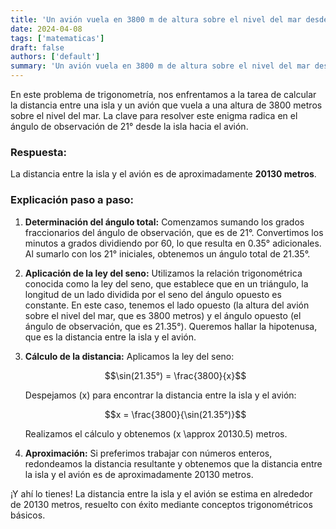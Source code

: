 ```yaml
---
title: 'Un avión vuela en 3800 m de altura sobre el nivel del mar desde una isla se observa la nave con un ángulo de 21° ¿Cuál es la distancia de La Isla al avion?'
date: 2024-04-08
tags: ['matematicas']
draft: false
authors: ['default']
summary: 'Un avión vuela en 3800 m de altura sobre el nivel del mar desde una isla se observa la nave con un ángulo de 21° ¿Cuál es la distancia de La Isla al avion?'
---
```


En este problema de trigonometría, nos enfrentamos a la tarea de calcular la distancia entre una isla y un avión que vuela a una altura de 3800 metros sobre el nivel del mar. La clave para resolver este enigma radica en el ángulo de observación de 21° desde la isla hacia el avión.

### Respuesta:

La distancia entre la isla y el avión es de aproximadamente **20130 metros**.

### Explicación paso a paso:

1. **Determinación del ángulo total:** Comenzamos sumando los grados fraccionarios del ángulo de observación, que es de 21°. Convertimos los minutos a grados dividiendo por 60, lo que resulta en 0.35° adicionales. Al sumarlo con los 21° iniciales, obtenemos un ángulo total de 21.35°.

2. **Aplicación de la ley del seno:** Utilizamos la relación trigonométrica conocida como la ley del seno, que establece que en un triángulo, la longitud de un lado dividida por el seno del ángulo opuesto es constante. En este caso, tenemos el lado opuesto (la altura del avión sobre el nivel del mar, que es 3800 metros) y el ángulo opuesto (el ángulo de observación, que es 21.35°). Queremos hallar la hipotenusa, que es la distancia entre la isla y el avión.

3. **Cálculo de la distancia:** Aplicamos la ley del seno:

   $$\sin(21.35°) = \frac{3800}{x}$$

   Despejamos \(x\) para encontrar la distancia entre la isla y el avión:

   $$x = \frac{3800}{\sin(21.35°)}$$

   Realizamos el cálculo y obtenemos \(x \approx 20130.5\) metros.

4. **Aproximación:** Si preferimos trabajar con números enteros, redondeamos la distancia resultante y obtenemos que la distancia entre la isla y el avión es de aproximadamente 20130 metros.

¡Y ahí lo tienes! La distancia entre la isla y el avión se estima en alrededor de 20130 metros, resuelto con éxito mediante conceptos trigonométricos básicos.
